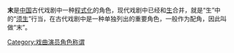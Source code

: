 {{unreferenced|time=2012-4-23}}
{{About}}
'''末'''是[[中國|中国]]古代戏剧中一种[[程式化|程式化]]的角色，现代戏剧中已经和[[生_(中國戲曲)|生]]合并，就是“生”中的“[[老生|须生]]”行当，在古代戏剧中是一种单独列出的重要角色，一般作为配角，因此叫做“末”。

{{戏剧小作品}}

{{行當}}

[[Category:戏曲演员角色称谓|Category:戏曲演员角色称谓]]
